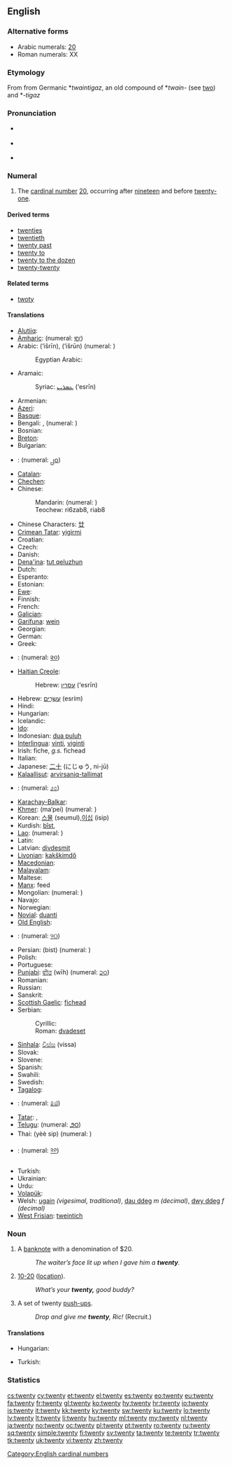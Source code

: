 ==English==

===Alternative forms===
{{cardinalbox|en|19|20|21|nineteen|twenty-one|ord=twentieth}}
* Arabic numerals: [[20]] {{qualifier|see for numerical forms in other scripts}}
* Roman numerals: XX
<!-- Please add other numerical forms to the page for 20 instead of here. -->

===Etymology===
From {{etyl|ang|en}} {{term|twentig|twentiġ|lang=ang|sc=Latinx}} from Germanic *''twaintigaz'', an old compound of *''twain-'' (see [[two]]) and *''-tigaz''

===Pronunciation===
* {{a|UK|US}} {{IPA|/ˈtwɛn.ti/}}
: {{audio|en-uk-twenty.ogg|Audio (UK)}}
* {{a|US}} {{IPA|/ˈtwɛɾ̃i/|/ˈtwʌɾ̃i/}}
: {{audio|en-us-twenty.ogg|Audio (US)}}
* {{rhymes|ɛnti}}

===Numeral===
{{infl|en|numeral}}

# The [[cardinal number]] [[20]], occurring after [[nineteen]] and before [[twenty-one]].

====Derived terms====
* [[twenties]]
* [[twentieth]]
* [[twenty past]]
* [[twenty to]]
* [[twenty to the dozen]]
* [[twenty-twenty]]

====Related terms====
* [[twoty]]

====Translations====
{{trans-top|cardinal number}}
* [[Alutiiq]]: {{tø|ems|suinaq}}
* [[Amharic]]: {{t|am|ሐያ|tr=häya|sc=Ethi|xs=Amharic}} (numeral: [[፪፲]])
* Arabic: {{Arab|[[عشرين]]}} (‘išrīn), {{Arab|[[عشرون]]}} (‘išrūn) (numeral: {{Arab|[[٢٠]]}})
*: Egyptian Arabic: {{tø|arz|عشرين|tr=ʕashiriin|sc=Arab|xs=Egyptian Arabic}}
* Aramaic:
*: Syriac: [[ܥܣܪܝܢ]] (‘esrīn) {{c}}
* Armenian: {{t+|hy|քսան|tr=k'san}}
* [[Azeri]]: {{t|az|iyirmi|xs=Azeri}}
* [[Basque]]: {{t+|eu|hogei|xs=Basque}}
* Bengali: {{t|bn|কুড়ি|sc=Beng}}, {{t|bn|বিশ|sc=Beng}} (numeral: {{Beng|[[২০]]}})
* Bosnian: {{t-|bs|dvadeset}}
* [[Breton]]: {{t|br|ugent|xs=Breton}}
* Bulgarian: {{t-|bg|двадесет|tr=dvadeset}}
* {{trreq|Burmese}}: (numeral: [[၂၀]])
* [[Catalan]]: {{t+|ca|vint}}
* [[Chechen]]: {{tø|ce|ткъа|tr=tqha}}
* Chinese:
*: Mandarin: {{t-|cmn|二十|tr=èrshí|sc=Hani}} (numeral: {{t|cmn|貳拾|sc=Hani}})
*: Teochew: ri6zab8, riab8
* Chinese Characters: [[廿]]
* [[Crimean Tatar]]: [[yigirmi]]
* Croatian: {{t+|hr|dvadeset|alt=dvádeset}}
* Czech: {{t-|cs|dvacet}}
* Danish: {{t+|da|tyve}}
* [[Dena'ina]]: [[tut qeluzhun]]
* Dutch: {{t+|nl|twintig|f}}
* Esperanto: {{t+|eo|dudek|xs=Esperanto}}
* Estonian: {{t-|et|kakskümmend}}
* [[Ewe]]: {{tø|ee|blaeve|n|xs=Ewe}}
* Finnish: {{t+|fi|kaksikymmentä}}
* French: {{t+|fr|vingt|m}}
* [[Galician]]: {{t+|gl|vinte|xs=Galician}}
* [[Garífuna]]: [[wein]]
* Georgian: {{t-|ka|ოცი|tr=oc'i|sc=Geor|xs=Georgian}}
* German: {{t+|de|zwanzig|f}}
* Greek: {{t+|el|είκοσι|tr=eíkosi}}
* {{trreq|Gujarati}}: (numeral: [[૨૦]])
* [[Haitian Creole]]: {{tø|ht|ven}}
*: Hebrew: [[עסרין]] (‘esrīn) {{c}}
* Hebrew: [[עשרים|עֶשְׂרִים]] (esrím) {{m|f}}
* Hindi: {{t+|hi|बीस|tr=bīs|xs=Hindi}}
* Hungarian: {{t+|hu|húsz}}
* Icelandic: {{t+|is|tuttugu}}
* [[Ido]]: {{t+|io|duadek|xs=Ido}}
* Indonesian: [[dua puluh]]
* [[Interlingua]]: [[vinti]], [[viginti]]
* Irish: fiche, ''g.s.'' fichead
* Italian: {{t+|it|venti|m}}
* Japanese: [[二十]] (にじゅう, ni-jū)
* [[Kalaallisut]]: [[arvirsaniq-tallimat]]
{{trans-mid}}
* {{trreq|Kannada}}: (numeral: [[೨೦]])
* [[Karachay-Balkar]]: {{tø|krc|джыйырма|tr=jıyırma|sc=Cyrl}}
* [[Khmer]]: {{Khmr|[[ម្ភៃ]]}} (ma’pei) (numeral: {{Khmr|[[២០]]}})
* Korean: [[스물]] (seumul),[[이십]] (isip)
* Kurdish: [[bîst]], {{ku-Arab|[[بیست]]}}
* [[Lao]]: {{t-|lo|ຊາວ|tr=saaw|sc=Laoo|xs=Lao}} (numeral: {{Laoo|[[໒໐]]}})
* Latin: {{t-|la|viginti}}
* Latvian: [[divdesmit]]
* [[Livonian]]: [[kakškimdõ]]
* [[Macedonian]]: {{t|mk|дваесет|tr=dváeset}}
* [[Malayalam]]: {{t|ml|ഇരുപത്|sc=Mlym|xs=Malayalam}}
* Maltese: {{t|mt|għoxrin|xs=Maltese}}
* [[Manx]]: feed
* Mongolian: {{t|mn|хорь|tr=hor'|sc=Cyrl|xs=Mongolian}} (numeral: {{Mong|[[᠒᠐]]}})
* Navajo: {{tø|nv|naadiin|xs=Navajo}}
* Norwegian: {{t+|no|tjue}}
* [[Novial]]: [[duanti]]
* [[Old English]]: {{t-|ang|twentig|xs=Old English}}
* {{trreq|Oriya}}: (numeral: [[୨୦]])
* Persian: {{fa-Arab|[[بيست]]}} (bist) (numeral: {{fa-Arab|[[۲۰]]}})
* Polish: {{t+|pl|dwadzieścia}}
* Portuguese: {{t+|pt|vinte}}
* [[Punjabi]]: [[ਵੀਹ]] (wīh) (numeral: [[੨੦]])
* Romanian: {{t+|ro|douăzeci}}
* Russian: {{t+|ru|двадцать|tr=dvádtsat’}}
* Sanskrit: {{t-|sa|विंशति|tr=vimśatí|xs=Sanskrit}}
* [[Scottish Gaelic]]: [[fichead]]
* Serbian:
*: Cyrillic: {{t-|sr|двадесет|sc=Cyrl}}
*: Roman: [[dvadeset]]
* [[Sinhala]]: [[විස්ස]] (vissa)
* Slovak: {{t|sk|dvajset}}
* Slovene: {{t|sl|dvajset}}
* Spanish: {{t+|es|veinte}}
* Swahili: {{t|sw|ishirini|xs=Swahili}}
* Swedish: {{t+|sv|tjugo}}
* [[Tagalog]]: {{t|tl|dalawampu|xs=Tagalog}}
* {{trreq|Tamil}}: (numeral: [[௨௰]])
* [[Tatar]]: {{t+|tt|егерме|sc=Cyrl|xs=Tatar}}, {{t-|tt|yegerme|xs=Tatar}}
* [[Telugu]]: {{t|te|ఇరవై}} (numeral: [[౨౦]])
* Thai: {{Thai|[[ยี่สิบ]]}} (yèè sip) (numeral: {{Thai|[[๒๐]]}})
* {{trreq|Tibetan}}: (numeral: [[༢༠]])
* Turkish: {{t+|tr|yirmi}}
* Ukrainian: {{t|uk|двадцять|tr=dvádcjat'|xs=Ukrainian}}
* Urdu: {{t-|ur|بیس|tr=bees|xs=Urdu}}
* [[Volapük]]: {{t|vo|teldeg}}
* Welsh: [[ugain]] ''(vigesimal, traditional)'', [[dau ddeg]] ''m (decimal)'', [[dwy ddeg]] ''f (decimal)''
* [[West Frisian]]: [[tweintich]]
{{trans-bottom}}

===Noun===
{{en-noun|twenties}}

# {{colloquial}} A [[banknote]] with a denomination of $20.
#: ''The waiter’s face lit up when I gave him a '''twenty'''.''
# {{context|CB|_|slang}} [[10-20]] ([[location]]).
#: ''What’s your '''twenty,''' good buddy?''
# {{military}} A set of twenty [[push-up]]s.
#: ''Drop and give me '''twenty''', Ric!'' (Recruit.)

====Translations====
{{trans-top|a banknote with a denomination of $20}}
* Hungarian: {{t|hu|húszas}}
{{trans-mid}}
* Turkish: {{t|tr|yirmilik}}
{{trans-bottom}}

{{trans-top|CB slang - location}}
{{trans-mid}}
{{trans-bottom}}

===Statistics===
{{rank|appear|thoughts|former|662|twenty|lips|donations|George}}

[[Category:English cardinal numbers]]

[[cs:twenty]]
[[cy:twenty]]
[[et:twenty]]
[[el:twenty]]
[[es:twenty]]
[[eo:twenty]]
[[eu:twenty]]
[[fa:twenty]]
[[fr:twenty]]
[[gl:twenty]]
[[ko:twenty]]
[[hy:twenty]]
[[hr:twenty]]
[[io:twenty]]
[[is:twenty]]
[[it:twenty]]
[[kk:twenty]]
[[ky:twenty]]
[[sw:twenty]]
[[ku:twenty]]
[[lo:twenty]]
[[lv:twenty]]
[[lt:twenty]]
[[li:twenty]]
[[hu:twenty]]
[[ml:twenty]]
[[my:twenty]]
[[nl:twenty]]
[[ja:twenty]]
[[no:twenty]]
[[oc:twenty]]
[[pl:twenty]]
[[pt:twenty]]
[[ro:twenty]]
[[ru:twenty]]
[[sq:twenty]]
[[simple:twenty]]
[[fi:twenty]]
[[sv:twenty]]
[[ta:twenty]]
[[te:twenty]]
[[tr:twenty]]
[[tk:twenty]]
[[uk:twenty]]
[[vi:twenty]]
[[zh:twenty]]